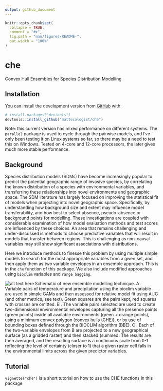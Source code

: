 ```yaml
---
output: github_document
---
```


<!-- README.md is generated from README.Rmd. Please edit that file -->

```r
knitr::opts_chunk$set(
  collapse = TRUE,
  comment = "#>",
  fig.path = "man/figures/README-",
  out.width = "100%"
)
```

# che

<!-- badges: start -->
<!-- badges: end -->

Convex Hull Ensembles for Species Distribution Modelling

## Installation

You can install the development version from [GitHub](https://github.com/) with:

``` r
# install.packages("devtools")
devtools::install_github("mattecologist/che")
```

Note: this current version has mixed performance on different systems. The `parallel` package is used to cycle through the pairwise models, and I've only been testing it on Linux systems so far, so there may be a need to test this on Windows. Tested on 4-core and 12-core processors, the later gives much more stable performance. 

## Background

Species distribution models (SDMs) have become increasingly popular to predict the potential geographic range of invasive species, by correlating the known distribution of a species with environmental variables, and transferring these relationships into novel environments and geographic space. The SDM literature has largely focused on improving the statistical fit of models when projecting into novel geographic space. Specifically, by understanding how background size and extent may influence model transferability, and how best to select absence, pseudo-absence or background points for modelling. These investigations are coupled with considerable examination of how model evaluation methods and test scores are influenced by these choices. An area that remains challenging and under-discussed is methods to choose predictive variables that will result in models that transfer between regions. This is challenging as non-causal variables may still show significant associations with distributions.

Here we introduce methods to finesse this problem by using multiple simple models to search for the most appropriate variables from a given set, and then apply them as two variable envelopes in an ensemble approach. This is in the 
`che` function of this package. We also include modified approaches using `bioclim` variables and `range bagging`.

![alt text here](man/figures/report_schematic.png)
Schematic of new ensemble modelling technique.
A
. Variable pairs of temperature and
precipitation  using  the  bioclim  variable  are  used  in  simple  GAMs  and  then  assessed  for  relative
model fit using AUC (and other metrics, see text).  Green squares are the pairs kept, red squares with
crosses are omitted.
B
. The variable pairs selected are used to create two-dimensional environmental
envelopes capturing all the presence points (green points) inside all available environments (green
+ orange points), using a minimum convex polygon (convex hulls (CHE)), or by use of bounding
boxes defined through the BIOCLIM algorithm (BBE).
C
. Each of the two-variable envelopes from
B are projected to a new geographical surface (as a gridded raster) and then stacked (summed.  The
results are then averaged, and the resulting surface is a continuous scale from 0-1 reflecting the level
of certainty (closer to 1) that a given raster cell falls in the environmental limits across the given
predictor variables.

## Tutorial

`vignette("che")` is a short tutorial on how to use the CHE functions in this package


